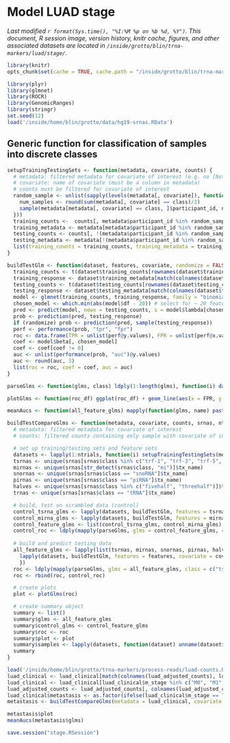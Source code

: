 # Model LUAD stage
_Last modified `r format(Sys.time(), "%I:%M %p on %b %d, %Y")`. This document, R session image, version history, knitr cache, figures, and other associated datasets are located in `/inside/grotto/blin/trna-markers/luad/stage/`._

```r
library(knitr)
opts_chunk$set(cache = TRUE, cache.path = "/inside/grotto/blin/trna-markers/luad/stage/stage-cache/", eval = TRUE, echo = TRUE, warning = FALSE, results = FALSE, message = FALSE, autodep = TRUE, dev = "png", dpi = 300)
```

```r
library(plyr)
library(glmnet)
library(ROCR)
library(GenomicRanges)
library(stringr)
set.seed(12)
load('/inside/home/blin/grotto/data/hg19-srnas.RData')
```

## Generic function for classification of samples into discrete classes

```r
setupTrainingTestingSets <- function(metadata, covariate, counts) {
  # metadata: filtered metadata for covariate of interest (e.g. no [Not Applicable] entries)
  # covariate: name of covariate (must be a column in metadata)
  # counts must be filtered for covariate of interest
  random_sample <- unlist(sapply(levels(metadata[, covariate]), function(class) {
    num_samples <- round(sum(metadata[, covariate] == class)/2)
    sample(metadata[metadata[, covariate] == class, ]$participant_id, num_samples)
  }))
  training_counts <-  counts[, metadata$participant_id %in% random_sample]
  training_metadata <- metadata[metadata$participant_id %in% random_sample, ]
  testing_counts <- counts[, !(metadata$participant_id %in% random_sample)]
  testing_metadata <- metadata[!(metadata$participant_id %in% random_sample), ]
  list(training_counts = training_counts, training_metadata = training_metadata, testing_counts = testing_counts, testing_metadata = testing_metadata, participant_ids = random_sample)
}

buildTestGlm <- function(dataset, features, covariate, randomize = FALSE) {
  training_counts <- t(dataset$training_counts[rownames(dataset$training_counts) %in% features, ])
  training_response <- dataset$training_metadata[match(colnames(dataset$training_counts), dataset$training_metadata$barcode), ][, covariate]
  testing_counts <- t(dataset$testing_counts[rownames(dataset$testing_counts) %in% features, ])
  testing_response <- dataset$testing_metadata[match(colnames(dataset$testing_counts), dataset$testing_metadata$barcode), ][, covariate]
  model <- glmnet(training_counts, training_response, family = "binomial")
  chosen_model <- which.min(abs(model$df - 20)) # select for ~ 20 features)
  pred <- predict(model, newx = testing_counts, s = model$lambda[chosen_model])
  prob <- prediction(pred, testing_response)
  if (randomize) prob <- prediction(pred, sample(testing_response))
  perf <- performance(prob, "tpr", "fpr")
  roc <- data.frame(TPR = unlist(perf@y.values), FPR = unlist(perf@x.values))
  coef <- model$beta[, chosen_model]
  coef <- coef[coef != 0]
  auc <- unlist(performance(prob, "auc")@y.values)
  auc <- round(auc, 3)
  list(roc = roc, coef = coef, auc = auc)
}

parseGlms <- function(glms, class) ldply(1:length(glms), function(i) data.frame(glms[[i]]$roc, Trial = i, AUC = glms[[i]]$auc, Class = class))

plotGlms <- function(roc_df) ggplot(roc_df) + geom_line(aes(x = FPR, y = TPR, color = Trial), alpha = 0.3) + geom_abline(intercept = 0, slope = 1, colour = "gray") + ylab("TPR") + xlab("FPR") + facet_wrap(~ Class, ncol = 4) + guides(color = FALSE)

meanAucs <- function(all_feature_glms) mapply(function(glms, name) paste(mean(unlist(lapply(1:length(glms), function(i) glms[[i]]$auc))), name), glms = all_feature_glms, name = c("tsrna", "mirna", "snorna", "pirna", "half", "trna"))
```


```r
buildTestCompareGlms <- function(metadata, covariate, counts, srnas, ntrials) {
  # metadata: filtered metadata for covariate of interest
  # counts: filtered counts containing only sample with covariate of interest

  # set up training/testing sets and feature sets
  datasets <- lapply(1:ntrials, function(i) setupTrainingTestingSets(metadata, covariate, counts))
  tsrnas <- unique(srnas[srnas$class %in% c("trf-1", "trf-3", "trf-5", "actRF-3", "actRF-5", "trailer")]$tx_name)
  mirnas <- unique(srnas[str_detect(srnas$class, "mi")]$tx_name)
  snornas <- unique(srnas[srnas$class == "snoRNA"]$tx_name)
  pirnas <- unique(srnas[srnas$class == "piRNA"]$tx_name)
  halves <- unique(srnas[srnas$class %in% c("fivehalf", "threehalf")]$tx_name)
  trnas <- unique(srnas[srnas$class == "tRNA"]$tx_name)

  # build, test on scrambled data (control)
  control_tsrna_glms <- lapply(datasets, buildTestGlm, features = tsrnas, covariate = covariate, randomize = TRUE) # the same models are built twice, but the code is a lot cleaner this way
  control_mirna_glms <- lapply(datasets, buildTestGlm, features = mirnas, covariate = covariate, randomize = TRUE)
  control_feature_glms <- list(control_tsrna_glms, control_mirna_glms)
  control_roc <- ldply(mapply(parseGlms, glms = control_feature_glms, class = c("tsRNA, permuted", "miRNA, permuted"), SIMPLIFY = FALSE), identity)
  
  # build and predict testing data
  all_feature_glms <- lapply(list(tsrnas, mirnas, snornas, pirnas, halves, trnas), function(features) {
  	lapply(datasets, buildTestGlm, features = features, covariate = covariate, randomize = FALSE)
  	})
  roc <- ldply(mapply(parseGlms, glms = all_feature_glms, class = c("tsRNA", "miRNA", "snoRNA", "piRNA", "tRNA half", "tRNA"), SIMPLIFY = FALSE), identity)
  roc <- rbind(roc, control_roc)

  # create plots
  plot <- plotGlms(roc)

  # create summary object
  summary <- list()
  summary$glms <- all_feature_glms
  summary$control_glms <- control_feature_glms
  summary$roc <- roc
  summary$plot <- plot
  summary$samples <- lapply(datasets, function(dataset) unname(dataset$participant_ids))
  summary
}

```

```r
load('/inside/home/blin/grotto/trna-markers/process-reads/luad-counts.RData')
luad_clinical <- luad_clinical[match(colnames(luad_adjusted_counts), luad_clinical$barcode), ]
luad_clinical <- luad_clinical[luad_clinical$m_stage %in% c("M0", "M1", "M1a", "M1b"), ]
luad_adjusted_counts <- luad_adjusted_counts[, colnames(luad_adjusted_counts) %in% luad_clinical$barcode]
luad_clinical$metastasis <- as.factor(ifelse(luad_clinical$m_stage == "M0", "Metastasis" , "No metastasis"))
metastasis <- buildTestCompareGlms(metadata = luad_clinical, covariate = "metastasis", counts = luad_adjusted_counts, srnas = srnas, ntrials = 5)
```

```r
metastasis$plot
meanAucs(metastasis$glms)
```

```r
save.session("stage.RSession")
```
